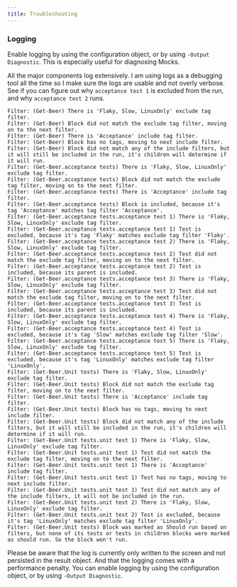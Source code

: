 ```yaml
---
title: Troubleshooting
---
```


### Logging

Enable logging by using the configuration object, or by using `-Output Diagnostic`. This is especially useful for diagnosing Mocks.

All the major components log extensively. I am using logs as a debugging tool all the time so I make sure the logs are usable and not overly verbose. See if you can figure out why `acceptance test 1` is excluded from the run, and why `acceptance test 2` runs.

```
Filter: (Get-Beer) There is 'Flaky, Slow, LinuxOnly' exclude tag filter.
Filter: (Get-Beer) Block did not match the exclude tag filter, moving on to the next filter.
Filter: (Get-Beer) There is 'Acceptance' include tag filter.
Filter: (Get-Beer) Block has no tags, moving to next include filter.
Filter: (Get-Beer) Block did not match any of the include filters, but it will still be included in the run, it's children will determine if it will run.
Filter: (Get-Beer.acceptance tests) There is 'Flaky, Slow, LinuxOnly' exclude tag filter.
Filter: (Get-Beer.acceptance tests) Block did not match the exclude tag filter, moving on to the next filter.
Filter: (Get-Beer.acceptance tests) There is 'Acceptance' include tag filter.
Filter: (Get-Beer.acceptance tests) Block is included, because it's tag 'Acceptance' matches tag filter 'Acceptance'.
Filter: (Get-Beer.acceptance tests.acceptance test 1) There is 'Flaky, Slow, LinuxOnly' exclude tag filter.
Filter: (Get-Beer.acceptance tests.acceptance test 1) Test is excluded, because it's tag 'Flaky' matches exclude tag filter 'Flaky'.
Filter: (Get-Beer.acceptance tests.acceptance test 2) There is 'Flaky, Slow, LinuxOnly' exclude tag filter.
Filter: (Get-Beer.acceptance tests.acceptance test 2) Test did not match the exclude tag filter, moving on to the next filter.
Filter: (Get-Beer.acceptance tests.acceptance test 2) Test is included, because its parent is included.
Filter: (Get-Beer.acceptance tests.acceptance test 3) There is 'Flaky, Slow, LinuxOnly' exclude tag filter.
Filter: (Get-Beer.acceptance tests.acceptance test 3) Test did not match the exclude tag filter, moving on to the next filter.
Filter: (Get-Beer.acceptance tests.acceptance test 3) Test is included, because its parent is included.
Filter: (Get-Beer.acceptance tests.acceptance test 4) There is 'Flaky, Slow, LinuxOnly' exclude tag filter.
Filter: (Get-Beer.acceptance tests.acceptance test 4) Test is excluded, because it's tag 'Slow' matches exclude tag filter 'Slow'.
Filter: (Get-Beer.acceptance tests.acceptance test 5) There is 'Flaky, Slow, LinuxOnly' exclude tag filter.
Filter: (Get-Beer.acceptance tests.acceptance test 5) Test is excluded, because it's tag 'LinuxOnly' matches exclude tag filter 'LinuxOnly'.
Filter: (Get-Beer.Unit tests) There is 'Flaky, Slow, LinuxOnly' exclude tag filter.
Filter: (Get-Beer.Unit tests) Block did not match the exclude tag filter, moving on to the next filter.
Filter: (Get-Beer.Unit tests) There is 'Acceptance' include tag filter.
Filter: (Get-Beer.Unit tests) Block has no tags, moving to next include filter.
Filter: (Get-Beer.Unit tests) Block did not match any of the include filters, but it will still be included in the run, it's children will determine if it will run.
Filter: (Get-Beer.Unit tests.unit test 1) There is 'Flaky, Slow, LinuxOnly' exclude tag filter.
Filter: (Get-Beer.Unit tests.unit test 1) Test did not match the exclude tag filter, moving on to the next filter.
Filter: (Get-Beer.Unit tests.unit test 1) There is 'Acceptance' include tag filter.
Filter: (Get-Beer.Unit tests.unit test 1) Test has no tags, moving to next include filter.
Filter: (Get-Beer.Unit tests.unit test 1) Test did not match any of the include filters, it will not be included in the run.
Filter: (Get-Beer.Unit tests.unit test 2) There is 'Flaky, Slow, LinuxOnly' exclude tag filter.
Filter: (Get-Beer.Unit tests.unit test 2) Test is excluded, because it's tag 'LinuxOnly' matches exclude tag filter 'LinuxOnly'.
Filter: (Get-Beer.Unit tests) Block was marked as Should run based on filters, but none of its tests or tests in children blocks were marked as should run. So the block won't run.
```

Please be aware that the log is currently only written to the screen and not persisted in the result object. And that the logging comes with a performance penalty. You can enable logging by using the configuration object, or by using `-Output Diagnostic`.